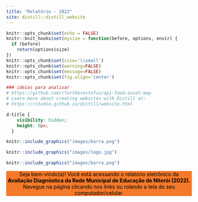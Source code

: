 ```yaml
---
title: "Relatório - 2022"
site: distill::distill_website
---
```





```r
knitr::opts_chunk$set(echo = FALSE)
knitr::knit_hooks$set(mysize = function(before, options, envir) {
  if (before) 
    return(options$size)
})
knitr::opts_chunk$set(size='\\small')
knitr::opts_chunk$set(warning=FALSE)
knitr::opts_chunk$set(message=FALSE)
knitr::opts_chunk$set(fig.align='center')

### ideias para analisar
# https://github.com/rfortherestofus/api-food-asset-map
# Learn more about creating websites with Distill at:
# https://rstudio.github.io/distill/website.html

```


```css
d-title {
    visibility: hidden;
    height: 0px;
  }
```


```r
knitr::include_graphics("images/barra.png")
```
```r
knitr::include_graphics("images/logo.jpg")
```
```r
knitr::include_graphics("images/barra.png")
```

<div  class="full-width" style='background-color:#F4792A;color:#000000'>
<span>
<p style= 'text-align:center'>
Seja bem-vindo(a)! Você está acessando o relatório eletrônico da
<br>
 <b> Avaliação Diagnóstica da Rede Municipal de Educação de Niterói (2022). </b> <br>
 Navegue na página clicando nos links ou rolando a tela do seu computador/celular.
</p>
</span>
</div>







